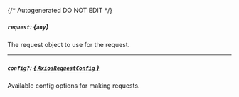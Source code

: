 {/* Autogenerated DO NOT EDIT  */}
##### `request`: *{`any`}*
The request object to use for the request.

---
##### `config?`: [*{ `AxiosRequestConfig` }*](https://axios-http.com/docs/req_config)
Available config options for making requests.


